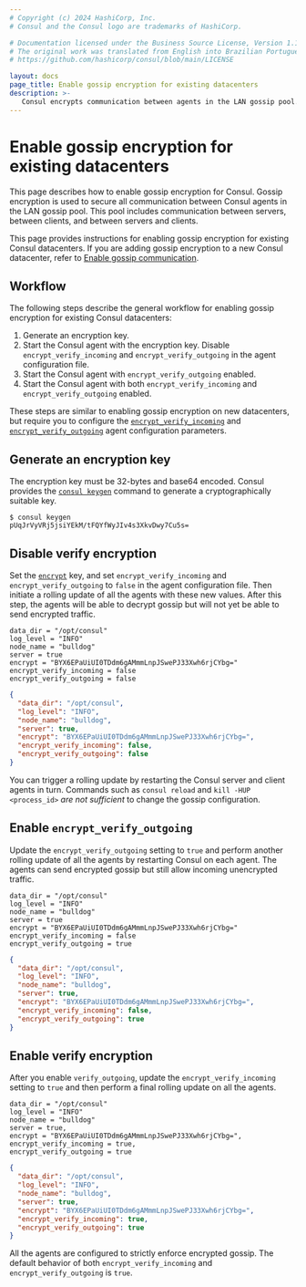 ```yaml
---
# Copyright (c) 2024 HashiCorp, Inc.
# Consul and the Consul logo are trademarks of HashiCorp.

# Documentation licensed under the Business Source License, Version 1.1.
# The original work was translated from English into Brazilian Portuguese.
# https://github.com/hashicorp/consul/blob/main/LICENSE

layout: docs
page_title: Enable gossip encryption for existing datacenters
description: >-
   Consul encrypts communication between agents in the LAN gossip pool. Learn how to generate a gossip encryption key and distribute it to agents in an existing Consul datacenter.
---
```


# Enable gossip encryption for existing datacenters

This page describes how to enable gossip encryption for Consul. Gossip encryption is used to secure all communication between Consul agents in the LAN gossip pool. This pool includes communication between servers, between clients, and between servers and clients.

This page provides instructions for enabling gossip encryption for existing Consul datacenters. If you are adding gossip encryption to a new Consul datacenter, refer to [Enable gossip communication](/consul/docs/secure/encryption/gossip/enable).

## Workflow

The following steps describe the general workflow for enabling gossip encryption for existing Consul datacenters:

1. Generate an encryption key.
1. Start the Consul agent with the encryption key. Disable `encrypt_verify_incoming` and `encrypt_verify_outgoing` in the agent configuration file.
1. Start the Consul agent with `encrypt_verify_outgoing` enabled.
1. Start the Consul agent with both `encrypt_verify_incoming` and `encrypt_verify_outgoing` enabled.

These steps are similar to enabling gossip encryption on new datacenters, but require you to configure the [`encrypt_verify_incoming`](/consul/docs/reference/agent/configuration-file/encryption#encrypt_verify_incoming) and [`encrypt_verify_outgoing`](/consul/docs/reference/agent/configuration-file/encryption#encrypt_verify_outgoing) agent configuration parameters.

## Generate an encryption key

The encryption key must be 32-bytes and base64 encoded. Consul provides the [`consul keygen`](/consul/commands/keygen) command to generate a cryptographically suitable key.

```shell-session
$ consul keygen
pUqJrVyVRj5jsiYEkM/tFQYfWyJIv4s3XkvDwy7Cu5s=
```

## Disable verify encryption

Set the [`encrypt`](/consul/docs/reference/agent/configuration-file/encryption#encrypt) key, and set `encrypt_verify_incoming` and `encrypt_verify_outgoing` to `false` in the agent configuration file. Then initiate a rolling update of all the agents with these new values. After this step, the agents will be able to decrypt gossip but will not yet be able to send encrypted traffic.

<CodeTabs>
<CodeBlockConfig filename="/etc/consul.d/consul.hcl" highlight="5-7">

```hcl
data_dir = "/opt/consul"
log_level = "INFO"
node_name = "bulldog"
server = true
encrypt = "BYX6EPaUiUI0TDdm6gAMmmLnpJSwePJ33Xwh6rjCYbg="
encrypt_verify_incoming = false
encrypt_verify_outgoing = false
```

</CodeBlockConfig>
<CodeBlockConfig filename="/etc/consul.d/consul.json" highlight="6-8">

```json
{
  "data_dir": "/opt/consul",
  "log_level": "INFO",
  "node_name": "bulldog",
  "server": true,
  "encrypt": "BYX6EPaUiUI0TDdm6gAMmmLnpJSwePJ33Xwh6rjCYbg=",
  "encrypt_verify_incoming": false,
  "encrypt_verify_outgoing": false
}
```

</CodeBlockConfig>
</CodeTabs>

You can trigger a rolling update by restarting the Consul server and client agents in turn. Commands such as `consul reload` and `kill -HUP <process_id>` _are not sufficient_ to change the gossip configuration.

## Enable `encrypt_verify_outgoing`

Update the `encrypt_verify_outgoing` setting to `true` and perform another rolling update of all the agents by restarting Consul on each agent. The agents can send encrypted gossip but still allow incoming unencrypted traffic.

<CodeTabs>
<CodeBlockConfig filename="/etc/consul.d/consul.hcl" highlight="7">

```hcl
data_dir = "/opt/consul"
log_level = "INFO"
node_name = "bulldog"
server = true
encrypt = "BYX6EPaUiUI0TDdm6gAMmmLnpJSwePJ33Xwh6rjCYbg="
encrypt_verify_incoming = false
encrypt_verify_outgoing = true
```

</CodeBlockConfig>
<CodeBlockConfig filename="/etc/consul.d/consul.json" highlight="8">

```json
{
  "data_dir": "/opt/consul",
  "log_level": "INFO",
  "node_name": "bulldog",
  "server": true,
  "encrypt": "BYX6EPaUiUI0TDdm6gAMmmLnpJSwePJ33Xwh6rjCYbg=",
  "encrypt_verify_incoming": false,
  "encrypt_verify_outgoing": true
}
```

</CodeBlockConfig>
</CodeTabs>

## Enable verify encryption

After you enable `verify_outgoing`, update the `encrypt_verify_incoming` setting to `true` and then perform a final rolling update on all the agents.

<CodeTabs>
<CodeBlockConfig filename="/etc/consul.d/consul.hcl" highlight="6">

```hcl
data_dir = "/opt/consul"
log_level = "INFO"
node_name = "bulldog"
server = true,
encrypt = "BYX6EPaUiUI0TDdm6gAMmmLnpJSwePJ33Xwh6rjCYbg=",
encrypt_verify_incoming = true,
encrypt_verify_outgoing = true
```

</CodeBlockConfig>
<CodeBlockConfig filename="/etc/consul.d/consul.json" highlight="7">

```json
{
  "data_dir": "/opt/consul",
  "log_level": "INFO",
  "node_name": "bulldog",
  "server": true,
  "encrypt": "BYX6EPaUiUI0TDdm6gAMmmLnpJSwePJ33Xwh6rjCYbg=",
  "encrypt_verify_incoming": true,
  "encrypt_verify_outgoing": true
}
```

</CodeBlockConfig>
</CodeTabs>

All the agents  are configured to strictly enforce encrypted gossip. The default
behavior of both `encrypt_verify_incoming` and `encrypt_verify_outgoing` is
`true`.
